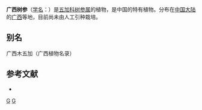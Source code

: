 {{Speciesbox 
| genus = Dendropanax
| species = kwangsiensis
| authority = [[李惠林|H. L. Li]]
}}
'''广西树参'''（[[学名|学名]]：{{lang|la|''Dendropanax kwangsiensis''}}）是[[五加科|五加科]][[树参属|树参属]]的植物，是中国的特有植物。分布在[[中国大陆|中国大陆]]的[[广西|广西]]等地，目前尚未由人工引种栽培。

== 别名 ==
广西木五加（广西植物名录）

== 参考文献 ==
<div class="references-small">
* {{cite web| url =http://www.bioinfo.cn/db05/KmzwSpecies.php?action=view&id=874| title =广西树参| work =《中国高等植物数据库全库》| publisher =中国科学院微生物研究所| author =昆明植物研究所| accessdate =2009-02-21| deadurl =yes| archiveurl =https://web.archive.org/web/20160305074513/http://www.bioinfo.cn/db05/KmzwSpecies.php?action=view&id=874| archivedate =2016-03-05}}
</div>
{{Taxonbar|from=Q11062448}}

[[Category:树参属|G]]
[[Category:广西植物|G]]